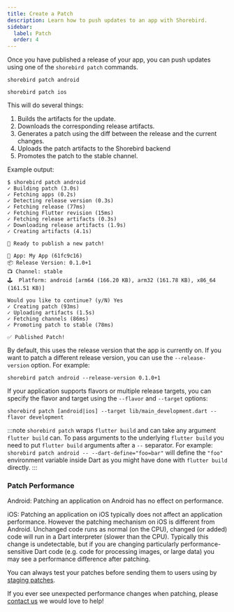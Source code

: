 ```yaml
---
title: Create a Patch
description: Learn how to push updates to an app with Shorebird.
sidebar:
  label: Patch
  order: 4
---
```



Once you have published a release of your app, you can push updates using one
of the `shorebird patch` commands.

<Tabs>
  <TabItem value="patch-command-android" label="Android">

```
shorebird patch android
```

</TabItem>

<TabItem value="patch-command-ios" label="iOS">

```
shorebird patch ios
```

</TabItem>
</Tabs>

This will do several things:

1. Builds the artifacts for the update.
1. Downloads the corresponding release artifacts.
1. Generates a patch using the diff between the release and the current changes.
1. Uploads the patch artifacts to the Shorebird backend
1. Promotes the patch to the stable channel.

Example output:

```
$ shorebird patch android
✓ Building patch (3.0s)
✓ Fetching apps (0.2s)
✓ Detecting release version (0.3s)
✓ Fetching release (77ms)
✓ Fetching Flutter revision (15ms)
✓ Fetching release artifacts (0.3s)
✓ Downloading release artifacts (1.9s)
✓ Creating artifacts (4.1s)

🚀 Ready to publish a new patch!

📱 App: My App (61fc9c16)
📦 Release Version: 0.1.0+1
📺 Channel: stable
🕹️  Platform: android [arm64 (166.20 KB), arm32 (161.78 KB), x86_64 (161.51 KB)]

Would you like to continue? (y/N) Yes
✓ Creating patch (93ms)
✓ Uploading artifacts (1.5s)
✓ Fetching channels (86ms)
✓ Promoting patch to stable (78ms)

✅ Published Patch!
```

By default, this uses the release version that the app is currently on. If you
want to patch a different release version, you can use the `--release-version`
option. For example:

```
shorebird patch android --release-version 0.1.0+1
```

If your application supports flavors or multiple release targets, you can specify the flavor and target using the `--flavor` and `--target` options:

```
shorebird patch [android|ios] --target lib/main_development.dart --flavor development
```

:::note
`shorebird patch` wraps `flutter build` and can take any argument
`flutter build` can. To pass arguments to the underlying `flutter build` you
need to put `flutter build` arguments after a `--` separator. For example:
`shorebird patch android -- --dart-define="foo=bar"` will define the `"foo"` environment
variable inside Dart as you might have done with `flutter build` directly.
:::

### Patch Performance

Android: Patching an application on Android has no effect on performance.

iOS: Patching an application on iOS typically does not affect an application
performance. However the patching mechanism on iOS is different from Android.
Unchanged code runs as normal (on the CPU), changed (or added) code will run in
a Dart interpreter (slower than the CPU). Typically this change is
undetectable, but if you are changing particularly performance-sensitive Dart
code (e.g. code for processing images, or large data) you may see a performance
difference after patching.

You can always test your patches before sending them to users using by
[staging patches](/guides/staging-patches).

If you ever see unexpected performance changes when patching, please [contact
us](mailto:contact@shorebird.dev) we would love to help!
